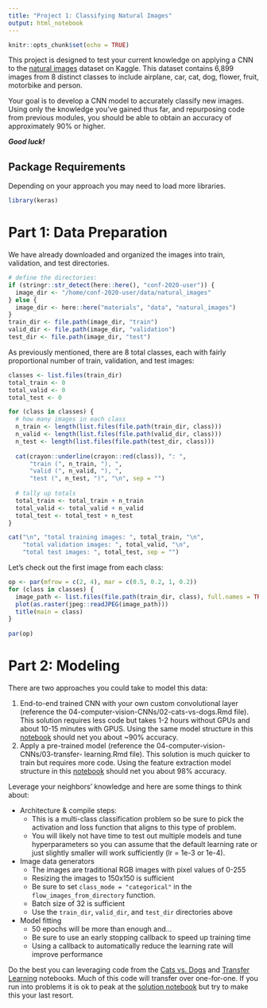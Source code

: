 ```yaml
---
title: "Project 1: Classifying Natural Images"
output: html_notebook
---
```


```r
knitr::opts_chunk$set(echo = TRUE)
```

This project is designed to test your current knowledge on applying a CNN to the 
[natural images](https://www.kaggle.com/prasunroy/natural-images) dataset on Kaggle. 
This dataset contains 6,899 images from 8 distinct classes to include airplane, 
car, cat, dog, flower, fruit, motorbike and person.

Your goal is to develop a CNN model to accurately classify new images. Using only 
the knowledge you've gained thus far, and repurposing code from previous modules, 
you should be able to obtain an accuracy of approximately 90% or higher.

___Good luck!___

## Package Requirements

Depending on your approach you may need to load more libraries.

```r
library(keras)
```


# Part 1: Data Preparation

We have already downloaded and organized the images into train, validation, and 
test directories.

```r
# define the directories:
if (stringr::str_detect(here::here(), "conf-2020-user")) {
  image_dir <- "/home/conf-2020-user/data/natural_images"
} else {
  image_dir <- here::here("materials", "data", "natural_images")
}
train_dir <- file.path(image_dir, "train")
valid_dir <- file.path(image_dir, "validation")
test_dir <- file.path(image_dir, "test")
```

As previously mentioned, there are 8 total classes, each with fairly proportional 
number of train, validation, and test images:

```r
classes <- list.files(train_dir)
total_train <- 0
total_valid <- 0
total_test <- 0

for (class in classes) {
  # how many images in each class
  n_train <- length(list.files(file.path(train_dir, class)))
  n_valid <- length(list.files(file.path(valid_dir, class)))
  n_test <- length(list.files(file.path(test_dir, class)))
  
  cat(crayon::underline(crayon::red(class)), ": ", 
      "train (", n_train, "), ", 
      "valid (", n_valid, "), ", 
      "test (", n_test, ")", "\n", sep = "")
  
  # tally up totals
  total_train <- total_train + n_train
  total_valid <- total_valid + n_valid
  total_test <- total_test + n_test
}

cat("\n", "total training images: ", total_train, "\n",
    "total validation images: ", total_valid, "\n",
    "total test images: ", total_test, sep = "")
```

Let's check out the first image from each class:

```r
op <- par(mfrow = c(2, 4), mar = c(0.5, 0.2, 1, 0.2))
for (class in classes) {
  image_path <- list.files(file.path(train_dir, class), full.names = TRUE)[[1]]
  plot(as.raster(jpeg::readJPEG(image_path)))
  title(main = class)
}
       
par(op)
```

# Part 2: Modeling

There are two approaches you could take to model this data:

1. End-to-end trained CNN with your own custom convolutional layer (reference 
   the 04-computer-vision-CNNs/02-cats-vs-dogs.Rmd file). This solution requires
   less code but takes 1-2 hours without GPUs and about 10-15 minutes with GPUS.
   Using the same model structure in this
   [notebook](https://rstudio-conf-2020.github.io/dl-keras-tf/notebooks/02-cats-vs-dogs.nb.html)
   should net you about ~90% accuracy.
2. Apply a pre-trained model (reference the 04-computer-vision-CNNs/03-transfer-
   learning.Rmd file). This solution is much quicker to train but requires more
   code. Using the feature extraction model structure in this [notebook](https://rstudio-conf-2020.github.io/dl-keras-tf/notebooks/03-transfer-learning.nb.html)
   should net you about 98% accuracy.

Leverage your neighbors' knowledge and here are some things to think about:

- Architecture & compile steps:
   - This is a multi-class classification problem so be sure to pick the
     activation and loss function that aligns to this type of problem.
   - You will likely not have time to test out multiple models and tune
     hyperparameters so you can assume that the default learning rate or just
     slightly smaller will work sufficiently (lr = 1e-3 or 1e-4).
- Image data generators
   - The images are traditional RGB images with pixel values of 0-255
   - Resizing the images to 150x150 is sufficient
   - Be sure to set `class_mode = "categorical"` in the `flow_images_from_directory`
     function.
   - Batch size of 32 is sufficient
   - Use the `train_dir`, `valid_dir`, and `test_dir` directories above
- Model fitting
   - 50 epochs will be more than enough and... 
   - Be sure to use an early stopping callback to speed up training time
   - Using a callback to automatically reduce the learning rate will improve
     performance
   
Do the best you can leveraging code from the [Cats vs. Dogs](https://rstudio-conf-2020.github.io/dl-keras-tf/notebooks/02-cats-vs-dogs.nb.html)
and [Transfer Learning](https://rstudio-conf-2020.github.io/dl-keras-tf/notebooks/03-transfer-learning.nb.html)
notebooks. Much of this code will transfer over one-for-one. If you run into
problems it is ok to peak at the [solution notebook](https://rstudio-conf-2020.github.io/dl-keras-tf/notebooks/project1-natural-images.nb.html)
but try to make this your last resort.
